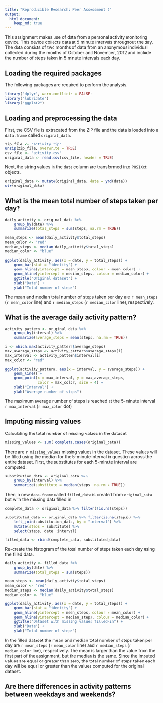 ```yaml
---
title: "Reproducible Research: Peer Assessment 1"
output: 
  html_document:
    keep_md: true
---
```


This assignment makes use of data from a personal activity monitoring device. 
This device collects data at 5 minute intervals throughout the day. 
The data consists of two months of data from an anonymous individual 
collected during the months of October and November, 2012 and include 
the number of steps taken in 5 minute intervals each day.

## Loading the required packages

The following packages are required to perform the analysis.

```r
library("dplyr", warn.conflicts = FALSE)
library("lubridate")
library("ggplot2")
```

## Loading and preprocessing the data

First, the CSV file is extracated from the ZIP file and the data 
is loaded into a `data.frame` called `original_data`.

```r
zip_file <- "activity.zip"
unzip(zip_file, overwrite = TRUE)
csv_file <- "activity.csv"
original_data <- read.csv(csv_file, header = TRUE)
```

Next, the string values in the `date` column are transformed into 
`POSIXct` objects.

```r
original_data <- mutate(original_data, date = ymd(date))
str(original_data)
```

## What is the mean total number of steps taken per day?

```r
daily_activity <- original_data %>%
    group_by(date) %>%
    summarize(total_steps = sum(steps, na.rm = TRUE))

mean_steps <- mean(daily_activity$total_steps)
mean_color <- "red"
median_steps <- median(daily_activity$total_steps)
median_color <- "blue"
    
ggplot(daily_activity, aes(x = date, y = total_steps)) +
    geom_bar(stat = "identity") +
    geom_hline(yintercept = mean_steps, colour = mean_color) +
    geom_hline(yintercept = median_steps, colour = median_color) +
    ggtitle("Original dataset") +
    xlab("Date") +
    ylab("Total number of steps")
```

The mean and median total number of steps taken per day are `r mean_steps` 
(`r mean_color` line) and `r median_steps` (`r median_color` line),
respectively.

## What is the average daily activity pattern?

```r
activity_pattern <- original_data %>%
    group_by(interval) %>%
    summarize(average_steps = mean(steps, na.rm = TRUE))

i <- which.max(activity_pattern$average_steps)
max_average_steps <- activity_pattern$average_steps[i]
max_interval <- activity_pattern$interval[i]
max_color <- "red"

ggplot(activity_pattern, aes(x = interval, y = average_steps)) +
    geom_line() +
    geom_point(x = max_interval, y = max_average_steps,
               color = max_color, size = 4) +
    xlab("Interval") +
    ylab("Average number of steps")
```

The maximum average number of steps is reached at the 5-minute interval 
`r max_interval` (`r max_color` dot).

## Imputing missing values

Calculating the total number of missing values in the dataset:

```r
missing_values <- sum(!complete.cases(original_data))
```

There are `r missing_values` missing values in the dataset. These values will
be filled using the median for the 5-minute interval in question across the 
entire dataset. First, the substitutes for each 5-minute interval are computed:

```r
substitution_data <- original_data %>%
    group_by(interval) %>%
    summarize(substitute = median(steps, na.rm = TRUE))
```

Then, a new `data.frame` called `filled_data` is created from `original_data` 
but with the missing data filled in:

```r
complete_data <- original_data %>% filter(!is.na(steps))

substituted_data <- original_data %>% filter(is.na(steps)) %>%
    left_join(substitution_data, by = "interval") %>%
    mutate(steps = substitute) %>%
    select(steps, date, interval)

filled_data <- rbind(complete_data, substituted_data)
```

Re-create the histogram of the total number of steps taken each day using
the filled data.

```r
daily_activity <- filled_data %>%
    group_by(date) %>%
    summarize(total_steps = sum(steps))

mean_steps <- mean(daily_activity$total_steps)
mean_color <- "red"
median_steps <- median(daily_activity$total_steps)
median_color <- "blue"

ggplot(daily_activity, aes(x = date, y = total_steps)) +
    geom_bar(stat = "identity") +
    geom_hline(yintercept = mean_steps, colour = mean_color) +
    geom_hline(yintercept = median_steps, colour = median_color) +
    ggtitle("Dataset with missing values filled-in") +
    xlab("Date") +
    ylab("Total number of steps")
```

In the filled dataset the mean and median total number of steps taken 
per day are `r mean_steps` (`r mean_color` line) and `r median_steps`
(`r median_color` line), respectively. The mean is larger than the value
from the first part of the assignment, but the median is the same.
Since the imputed values are equal or greater than zero, the total number of 
steps taken each day will be equal or greater than the values computed 
for the original dataset.

## Are there differences in activity patterns between weekdays and weekends?
